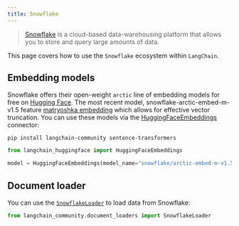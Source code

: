 ```yaml
---
title: Snowflake
---
```


> [Snowflake](https://www.snowflake.com/) is a cloud-based data-warehousing platform
> that allows you to store and query large amounts of data.

This page covers how to use the `Snowflake` ecosystem within `LangChain`.

## Embedding models

Snowflake offers their open-weight `arctic` line of embedding models for free
on [Hugging Face](https://huggingface.co/Snowflake/snowflake-arctic-embed-m-v1.5). The most recent model, snowflake-arctic-embed-m-v1.5 feature [matryoshka embedding](https://arxiv.org/abs/2205.13147) which allows for effective vector truncation.
You can use these models via the
[HuggingFaceEmbeddings](/oss/python/integrations/text_embedding/huggingfacehub) connector:

```shell
pip install langchain-community sentence-transformers
```

```python
from langchain_huggingface import HuggingFaceEmbeddings

model = HuggingFaceEmbeddings(model_name="snowflake/arctic-embed-m-v1.5")
```

## Document loader

You can use the [`SnowflakeLoader`](/oss/python/integrations/document_loaders/snowflake)
to load data from Snowflake:

```python
from langchain_community.document_loaders import SnowflakeLoader
```
